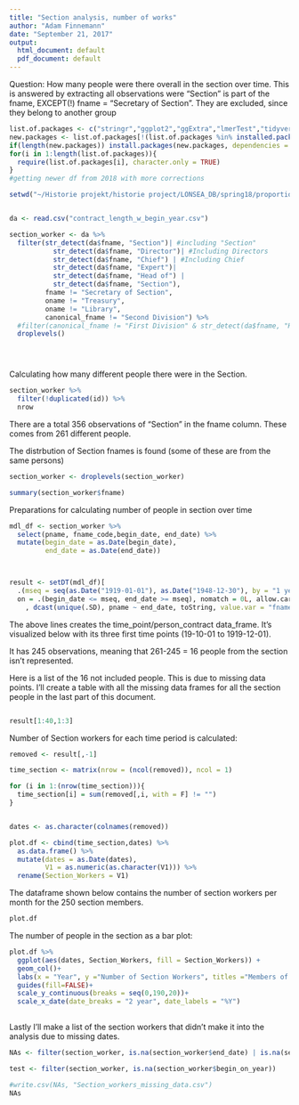 ```yaml
---
title: "Section analysis, number of works"
author: "Adam Finnemann"
date: "September 21, 2017"
output:
  html_document: default
  pdf_document: default
---
```

Question: 
How many people were there overall in the section over time. This is answered by extracting all observations were "Section" is part of the fname, EXCEPT(!) fname = "Secretary of Section". They are excluded, since they belong to another group


```r

list.of.packages <- c("stringr","ggplot2","ggExtra","lmerTest","tidyverse", "zoo","lubridate", "data.table")
new.packages <- list.of.packages[!(list.of.packages %in% installed.packages()[,"Package"])]
if(length(new.packages)) install.packages(new.packages, dependencies = TRUE)
for(i in 1:length(list.of.packages)){
  require(list.of.packages[i], character.only = TRUE)
}
#getting newer df from 2018 with more corrections

setwd("~/Historie projekt/historie project/LONSEA_DB/spring18/proportion_of_scandis")


da <- read.csv("contract_length_w_begin_year.csv")


```

```r

section_worker <- da %>% 
  filter(str_detect(da$fname, "Section")| #including "Section"
           str_detect(da$fname, "Director")| #Including Directors
           str_detect(da$fname, "Chief") | #Including Chief
           str_detect(da$fname, "Expert")|
           str_detect(da$fname, "Head of") |
           str_detect(da$fname, "Section"),
         fname != "Secretary of Section",
         oname != "Treasury",
         oname != "Library",
         canonical_fname != "Second Division") %>% 
  #filter(canonical_fname != "First Division" & str_detect(da$fname, "Head") %>% 
  droplevels()





```


Calculating how many different people there were in the Section.
```r
section_worker %>% 
  filter(!duplicated(id)) %>% 
  nrow

```

  

There are a total 356 observations of "Section" in the fname column. These comes from 261 different people.

The distrbution of Section fnames is found (some of these are from the same persons)
```r
section_worker <- droplevels(section_worker)

summary(section_worker$fname)


```

Preparations for calculating number of people in section over time
```r

mdl_df <- section_worker %>% 
  select(pname, fname_code,begin_date, end_date) %>% 
  mutate(begin_date = as.Date(begin_date),
         end_date = as.Date(end_date))



result <- setDT(mdl_df)[
  .(mseq = seq(as.Date("1919-01-01"), as.Date("1948-12-30"), by = "1 year")), 
  on = .(begin_date <= mseq, end_date >= mseq), nomatch = 0L, allow.cartesian = TRUE][
    , dcast(unique(.SD), pname ~ end_date, toString, value.var = "fname_code")]


```

The above lines creates the time_point/person_contract data_frame. It's visualized below with its three first time points (19-10-01 to 1919-12-01).

It has 245 observations, meaning that 261-245 = 16 people from the section isn't represented.


Here is a list of the 16 not included people. This is due to missing data points.
I'll create a table with all the missing data frames for all the section people in the last part of this document.
```r


```





```r
result[1:40,1:3]
```
Number of Section workers for each time period is calculated:
```r


removed <- result[,-1]

time_section <- matrix(nrow = (ncol(removed)), ncol = 1)

for (i in 1:(nrow(time_section))){
  time_section[i] = sum(removed[,i, with = F] != "")
}


dates <- as.character(colnames(removed))

plot.df <- cbind(time_section,dates) %>% 
  as.data.frame() %>% 
  mutate(dates = as.Date(dates),
         V1 = as.numeric(as.character(V1))) %>% 
  rename(Section_Workers = V1)


```

The dataframe shown below contains the number of section workers per month for the 250 section members.
```r
plot.df
```

The number of people in the section as a bar plot:
```r
plot.df %>% 
  ggplot(aes(dates, Section_Workers, fill = Section_Workers)) +
  geom_col()+
  labs(x = "Year", y ="Number of Section Workers", titles ="Members of Section and Directors of all nationalities in the League’s Secretariat")+
  guides(fill=FALSE)+
  scale_y_continuous(breaks = seq(0,190,20))+
  scale_x_date(date_breaks = "2 year", date_labels = "%Y")
  


```

Lastly I'll make a list of the section workers that didn't make it into the analysis due to missing dates. 
```r
NAs <- filter(section_worker, is.na(section_worker$end_date) | is.na(section_worker$begin_date) | is.na(section_worker$born_on_year)) %>% select(pname, fname, begin_on_day, begin_on_month,begin_on_year, end_on_day,end_on_month, end_on_year, born_on_year )

test <- filter(section_worker, is.na(section_worker$begin_on_year))

#write.csv(NAs, "Section_workers_missing_data.csv")
NAs

```

